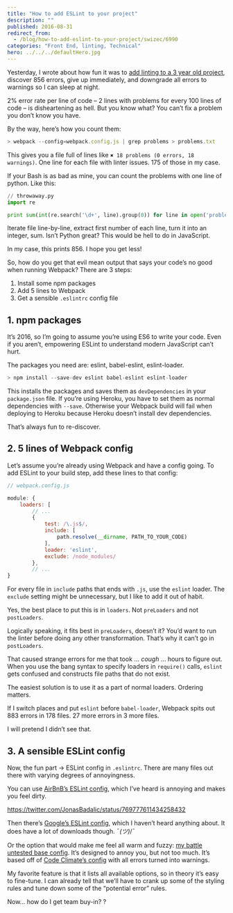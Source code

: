 ```yaml
---
title: "How to add ESLint to your project"
description: ""
published: 2016-08-31
redirect_from:
  - /blog/how-to-add-eslint-to-your-project/swizec/6990
categories: "Front End, linting, Technical"
hero: ../../../defaultHero.jpg
---
```


Yesterday, I wrote about how fun it was to [add linting to a 3 year old project](https://swizec.com/blog/i-added-linting-to-a-3year-old-project-you-can-totally-guess-what-happened-next/), discover 856 errors, give up immediately, and downgrade all errors to warnings so I can sleep at night.

2% error rate per line of code – 2 lines with problems for every 100 lines of code – is disheartening as hell. But you know what? You can’t fix a problem you don’t know you have.

By the way, here’s how you count them:

```javascript
> webpack --config=webpack.config.js | grep problems > problems.txt
```

This gives you a file full of lines like `✖ 18 problems (0 errors, 18 warnings)`. One line for each file with linter issues. 175 of those in my case.

If your Bash is as bad as mine, you can count the problems with one line of python. Like this:

```python
// throwaway.py
import re

print sum(int(re.search('\d+', line).group(0)) for line in open('problems.txt'))
```

Iterate file line-by-line, extract first number of each line, turn it into an integer, sum. Isn’t Python great? This would be hell to do in JavaScript.

In my case, this prints 856. I hope you get less!

So, how do you get that evil mean output that says your code’s no good when running Webpack? There are 3 steps:

1.  Install some npm packages
2.  Add 5 lines to Webpack
3.  Get a sensible `.eslintrc` config file

## 1. npm packages

It’s 2016, so I’m going to assume you’re using ES6 to write your code. Even if you aren’t, empowering ESLint to understand modern JavaScript can’t hurt.

The packages you need are: eslint, babel-eslint, eslint-loader.

```javascript
> npm install --save-dev eslint babel-eslint eslint-loader
```

This installs the packages and saves them as `devDependencies` in your `package.json` file. If you’re using Heroku, you have to set them as normal dependencies with `--save`. Otherwise your Webpack build will fail when deploying to Heroku because Heroku doesn’t install dev dependencies.

That’s always fun to re-discover.

## 2. 5 lines of Webpack config

Let’s assume you’re already using Webpack and have a config going. To add ESLint to your build step, add these lines to that config:

```javascript
// webpack.config.js

module: {
	loaders: [
		// ...
		{
			test: /\.js$/,
			include: [
				path.resolve(__dirname, PATH_TO_YOUR_CODE)
			],
			loader: 'eslint',
			exclude: /node_modules/
		},
		// ...
}
```

For every file in `include` paths that ends with `.js`, use the `eslint` loader. The `exclude` setting might be unnecessary, but I like to add it out of habit.

Yes, the best place to put this is in `loaders`. Not `preLoaders` and not `postLoaders`.

Logically speaking, it fits best in `preLoaders`, doesn’t it? You’d want to run the linter before doing any other transformation. That’s why it can’t go in `postLoaders`.

That caused strange errors for me that took … _cough_ … hours to figure out. When you use the bang syntax to specify loaders in `require()` calls, `eslint` gets confused and constructs file paths that do not exist.

The easiest solution is to use it as a part of normal loaders. Ordering matters.

If I switch places and put `eslint` before `babel-loader`, Webpack spits out 883 errors in 178 files. 27 more errors in 3 more files.

I will pretend I didn’t see that.

## 3. A sensible ESLint config

Now, the fun part -> ESLint config in `.eslintrc`. There are many files out there with varying degrees of annoyingness.

You can use [AirBnB’s ESLint config](https://www.npmjs.com/package/eslint-config-airbnb), which I’ve heard is annoying and makes you feel dirty.

https://twitter.com/JonasBadalic/status/769777611434258432

Then there’s [Google’s ESLint config](https://www.npmjs.com/package/eslint-config-google), which I haven’t heard anything about. It does have a lot of downloads though. ¯*(ツ)*/¯

Or the option that would make me feel all warm and fuzzy: [my battle untested base config](https://gist.github.com/Swizec/7fb9ed92b4b56584d74de8dfcfd1c7d0). It’s designed to annoy you, but not too much. It’s based off of [Code Climate’s config](https://github.com/codeclimate/codeclimate/blob/master/config/eslint/.eslintrc) with all errors turned into warnings.

My favorite feature is that it lists all available options, so in theory it’s easy to fine-tune. I can already tell that we’ll have to crank up some of the styling rules and tune down some of the “potential error” rules.

Now… how do I get team buy-in? ?
